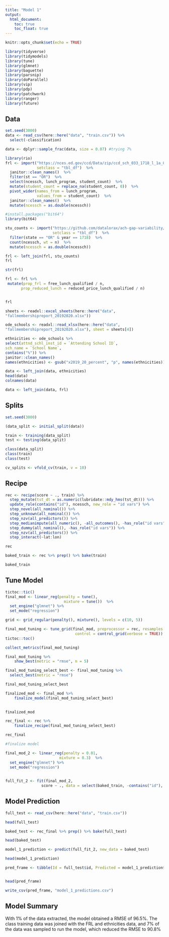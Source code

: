 ```yaml
---
title: "Model 1"
output:
  html_document:
    toc: true
    toc_float: true
---
```


```r
knitr::opts_chunk$set(echo = TRUE)
```

```r
library(tidyverse)
library(tidymodels)
library(tune)
library(glmnet)
library(baguette)
library(parsnip)
library(doParallel)
library(vip)
library(pdp)
library(patchwork)
library(ranger)
library(future)
```

## Data

```r
set.seed(3000)
data <- read_csv(here::here("data", "train.csv")) %>% 
  select(-classification)

data <- dplyr::sample_frac(data, size = 0.07) #trying 7% 

library(rio)
frl <- import("https://nces.ed.gov/ccd/Data/zip/ccd_sch_033_1718_l_1a_083118.zip",
              setclass = "tbl_df")  %>% 
  janitor::clean_names()  %>% 
  filter(st == "OR")  %>%
  select(ncessch, lunch_program, student_count)  %>% 
  mutate(student_count = replace_na(student_count, 0))  %>% 
  pivot_wider(names_from = lunch_program,
              values_from = student_count)  %>% 
  janitor::clean_names()  %>% 
  mutate(ncessch = as.double(ncessch))

#install.packages("bit64")
library(bit64)

stu_counts <- import("https://github.com/datalorax/ach-gap-variability/raw/master/data/achievement-gaps-geocoded.csv",
                     setclass = "tbl_df")  %>% 
  filter(state == "OR" & year == 1718)  %>% 
  count(ncessch, wt = n)  %>% 
  mutate(ncessch = as.double(ncessch))

frl <- left_join(frl, stu_counts)
frl

str(frl)

frl <- frl %>% 
 mutate(prop_frl = free_lunch_qualified / n,
       prop_reduced_lunch = reduced_price_lunch_qualified / n)


frl

sheets <- readxl::excel_sheets(here::here("data",
"fallmembershipreport_20192020.xlsx"))

ode_schools <- readxl::read_xlsx(here::here("data",
"fallmembershipreport_20192020.xlsx"), sheet = sheets[4])

ethnicities <- ode_schools %>%
select(attnd_schl_inst_id = `Attending School ID`,
sch_name = `School Name`,
contains("%")) %>%
janitor::clean_names()
names(ethnicities) <- gsub("x2019_20_percent", "p", names(ethnicities))

data <- left_join(data, ethnicities)
head(data)
colnames(data)

data <- left_join(data, frl)
```

## Splits 

```r
set.seed(3000)

(data_split <- initial_split(data))

train <- training(data_split)
test <- testing(data_split)

class(data_split)
class(train)
class(test)

cv_splits <- vfold_cv(train, v = 10)

```

## Recipe 

```r
rec <- recipe(score ~ ., train) %>% 
  step_mutate(tst_dt = as.numeric(lubridate::mdy_hms(tst_dt))) %>% 
  update_role(contains("id"), ncessch, new_role = "id vars") %>% 
  step_novel(all_nominal()) %>%
  step_unknown(all_nominal()) %>%
  step_nzv(all_predictors()) %>%
  step_medianimpute(all_numeric(), -all_outcomes(), -has_role("id vars")) %>%
  step_dummy(all_nominal(), -has_role("id vars")) %>%
  step_nzv(all_predictors()) %>% 
  step_interact(~lat:lon)

rec


```

```r
baked_train <- rec %>% prep() %>% bake(train)

baked_train
```

## Tune Model 

```r
tictoc::tic()
final_mod <- linear_reg(penalty = tune(), 
                          mixture = tune())  %>% 
  set_engine("glmnet") %>%
  set_mode("regression")  

grid <- grid_regular(penalty(), mixture(), levels = c(10, 5))

final_mod_tuning <- tune_grid(final_mod, preprocessor = rec, resamples = cv_splits, grid = grid, 
                               control = control_grid(verbose = TRUE))
tictoc::toc()


```

```r
collect_metrics(final_mod_tuning)
```


```r
final_mod_tuning %>%
    show_best(metric = "rmse", n = 5)
```

```r
final_mod_tuning_select_best <- final_mod_tuning %>% 
  select_best(metric = "rmse")

final_mod_tuning_select_best
```

```r
finalized_mod <- final_mod %>%
    finalize_model(final_mod_tuning_select_best)
    

finalized_mod

```

```r
rec_final <- rec %>% 
    finalize_recipe(final_mod_tuning_select_best)

rec_final
```

```r
#finalize model

final_mod_2 <- linear_reg(penalty = 0.01, 
                        mixture = 0.3)  %>% 
  set_engine("glmnet") %>%
  set_mode("regression")  
 

full_fit_2 <- fit(final_mod_2, 
                score ~ ., data = select(baked_train, -contains("id"), -ncessch))

```

## Model Prediction 

```r
full_test <- read_csv(here::here("data", "train.csv"))

head(full_test)
```

```r
baked_test <- rec_final %>% prep() %>% bake(full_test)

head(baked_test)
```

```r
model_1_prediction <- predict(full_fit_2, new_data = baked_test)

head(model_1_prediction)
```

```r
pred_frame <- tibble(Id = full_test$id, Predicted = model_1_prediction$.pred)


head(pred_frame)
```

```r
write_csv(pred_frame, "model_1_predictions.csv")
```


## Model Summary 

With 1% of the data extracted, the model obtained a RMSE of 96.5%. The class training data was joined with the FRL and ethnicities data, and 7% of the data was sampled to run the model, which reduced the RMSE to 90.8% 